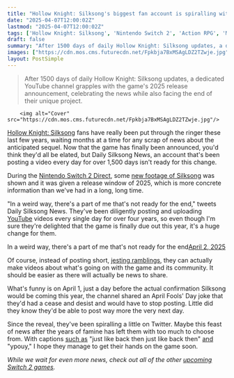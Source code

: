 ```yaml
---
title: "Hollow Knight: Silksong's biggest fan account is spiralling with all the news we're getting: 'There's a part of me that's not ready for the end'"
date: "2025-04-07T12:00:02Z"
lastmod: "2025-04-07T12:00:02Z"
tags: ['Hollow Knight: Silksong', 'Nintendo Switch 2', 'Action RPG', 'Metroidvania']
draft: false
summary: "After 1500 days of daily Hollow Knight: Silksong updates, a dedicated YouTube channel grapples with the game's 2025 release announcement, celebrating the news while also facing the end of their unique project."
images: ["https://cdn.mos.cms.futurecdn.net/Fpkbja7BxMSAgLDZ2TZwje.jpg"]
layout: PostSimple
---
```

> After 1500 days of daily Hollow Knight: Silksong updates, a dedicated YouTube channel grapples with the game's 2025 release announcement, celebrating the news while also facing the end of their unique project.


        <img alt="Cover" src="https://cdn.mos.cms.futurecdn.net/Fpkbja7BxMSAgLDZ2TZwje.jpg"/>
        
[<u>Hollow Knight: Silksong</u>](https://www.gamesradar.com/hollow-knight-silksong-guide/) fans have really been put through the ringer these last few years, waiting months at a time for any scrap of news about the anticipated sequel. Now that the game has finally been announced, you'd think they'd all be elated, but Daily Silksong News, an account that's been posting a video every day for over 1,500 days isn't ready for this change.

During the [<u>Nintendo Switch 2 Direct</u>](https://www.gamesradar.com/news/live/nintendo-switch-2-direct-news-live-april-2-announcements/), some [<u>new footage of Silksong</u>](https://www.gamesradar.com/games/action-rpg/hollow-knight-silksong-still-exists-and-is-coming-to-nintendo-switch-2-but-theres-still-no-release-date/) was shown and it was given a release window of 2025, which is more concrete information than we've had in a long, long time.

"In a weird way, there's a part of me that's not ready for the end," tweets Daily Silksong News. They've been diligently posting and uploading [YouTube](https://www.gamesradar.com/tag/youtube/) videos every single day for over four years, so even though I'm sure they're delighted that the game is finally due out this year, it's a huge change for them.

In a weird way, there's a part of me that's not ready for the end[April 2, 2025](https://twitter.com/cantworkitout/status/1907437416643805303)

Of course, instead of posting short, [<u>jesting ramblings</u>](https://youtu.be/KfqG3iODZRo?si=kfk8MbLpNjAu1os4), they can actually make videos about what's going on with the game and its community. It should be easier as there will actually be news to share.

What's funny is on April 1, just a day before the actual confirmation Silksong would be coming this year, the channel shared an April Fools' Day joke that they'd had a cease and desist and would have to stop posting. Little did they know they'd be able to post way more the very next day.

Since the reveal, they've been spiralling a little on Twitter. Maybe this feast of news after the years of famine has left them with too much to choose from. With captions [<u>such as</u>](https://x.com/DailySilksong/status/1908233361132273913) "just like back then just like back then" [<u>and</u>](https://x.com/DailySilksong/status/1908595638704419212) "ypouy," I hope they manage to get their hands on the game soon.

*While we wait for even more news, check out all of the other *[<u><em>upcoming Switch 2 games</em></u>](https://www.gamesradar.com/upcoming-switch-2-games/)*.*
        